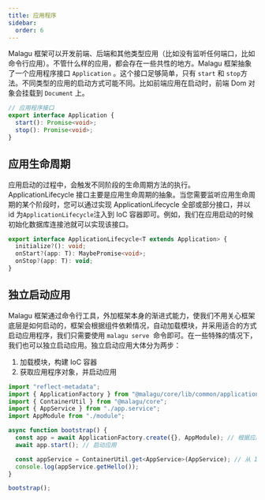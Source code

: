 ```yaml
---
title: 应用程序
sidebar:
  order: 6
---
```


Malagu 框架可以开发前端、后端和其他类型应用（比如没有监听任何端口，比如命令行应用）。不管什么样的应用，都会存在一些共性的地方。Malagu 框架抽象了一个应用程序接口 `Application` 。这个接口足够简单，只有 `start` 和 `stop`方法。不同类型的应用的启动方式可能不同。比如前端应用在启动时，前端 Dom 对象会挂载到 `Document` 上。

```typescript
// 应用程序接口
export interface Application {
  start(): Promise<void>;
  stop(): Promise<void>;
}
```

## 应用生命周期

应用启动的过程中，会触发不同阶段的生命周期方法的执行。ApplicationLifecycle 接口主要是应用生命周期的抽象。当您需要监听应用生命周期的某个阶段时，您可以通过实现 ApplicationLifecycle 全部或部分接口，并以 id 为`ApplicationLifecycle`注入到 IoC 容器即可。例如，我们在应用启动的时候初始化数据库连接池就可以实现该接口。

```typescript
export interface ApplicationLifecycle<T extends Application> {
  initialize?(): void;
  onStart?(app: T): MaybePromise<void>;
  onStop?(app: T): void;
}
```

## 独立启动应用

Malagu 框架通过命令行工具，外加框架本身的渐进式能力，使我们不用关心框架底层是如何启动的，框架会根据组件依赖情况，自动加载模块，并采用适合的方式启动应用程序，我们只需要使用 `malagu serve`  命令即可。在一些特殊的情况下，我们也可以独立启动应用。独立启动应用大体分为两步：

1. 加载模块，构建 IoC 容器
1. 获取应用程序对象，并启动应用

```typescript
import "reflect-metadata";
import { ApplicationFactory } from "@malagu/core/lib/common/application/application-factory";
import { ContainerUtil } from "@malagu/core";
import { AppService } from "./app.service";
import AppModule from "./module";

async function bootstrap() {
  const app = await ApplicationFactory.create({}, AppModule); // 根据应用属性配置和相关的应用模块创建应用
  await app.start(); // 启动应用

  const appService = ContainerUtil.get<AppService>(AppService); // 从 IoC 容器中获取指定的对象
  console.log(appService.getHello());
}

bootstrap();
```

